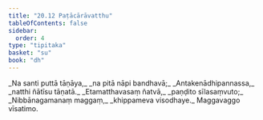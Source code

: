 ```yaml
---
title: "20.12 Paṭācārāvatthu"
tableOfContents: false
sidebar:
  order: 4
type: "tipitaka"
basket: "su"
book: "dh"
---
```



<DynamicBreadcrumb />

<Division number="288" book="dh">

<Paragraph number="310" type="verses" book="dh">
_Na santi puttā tāṇāya,_  
_na pitā nāpi bandhavā;_  
_Antakenādhipannassa,_  
_natthi ñātīsu tāṇatā._  

</Paragraph>

</Division>
<Division number="289" book="dh">

<Paragraph number="311" type="verses" book="dh">
_Etamatthavasaṃ ñatvā,_  
_paṇḍito sīlasaṃvuto;_  
_Nibbānagamanaṃ maggaṃ,_  
_khippameva visodhaye._  


</Paragraph>
</Division>

<Paragraph number="312" type="center" book="dh">
Maggavaggo vīsatimo.
</Paragraph>